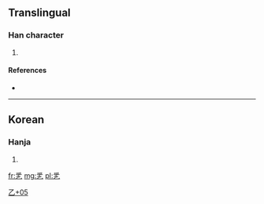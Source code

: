 ==Translingual==

===Han character===
{{Han char|rn=5|rad=乙|as=05|sn=6|four=|canj=竹火木弓 (HFDN)}}

# {{defn|Han|sort=乙05}}

====References====
* {{Han ref|kx=0084.141|dj=0171.191|hdz=10053.081|uh=4E6F|ud=20079}}

----

==Korean==

===Hanja===
{{ko-hanja|hangeul=[[올]]|rv=ol|mr=ol}}

# {{defn|Korean|sort=乙05}}

[[Category:Korean-only CJKV Characters|乙+05]]

[[fr:乯]]
[[mg:乯]]
[[pl:乯]]